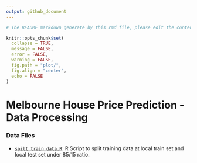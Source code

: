 ```yaml
---
output: github_document
---
```


```r
# The README markdown generate by this rmd file, please edit the content within this R markdown.

knitr::opts_chunk$set(
  collapse = TRUE,
  message = FALSE,
  error = FALSE,
  warning = FALSE,
  fig.path = "plot/",
  fig.align = "center",
  echo = FALSE
)
```

# Melbourne House Price Prediction - Data Processing

### Data Files

* [`spilt_train_data.R`](https://github.com/Jiaying-Wu/Grocery-Sales-Forecasting/blob/master/process/spilt_train_data.R): R Script to split training data at local train set and local test set under 85/15 ratio.